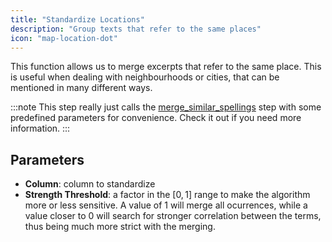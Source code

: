 ```yaml
---
title: "Standardize Locations"
description: "Group texts that refer to the same places"
icon: "map-location-dot"
---
```


This function allows us to merge excerpts that refer to the same
place. This is useful when dealing with neighbourhoods or cities,
that can be mentioned in many different ways.

:::note
  This step really just calls the
  [merge_similar_spellings](/api-docs/prepare/transform/merge_similar_spellings)
  step with some predefined parameters for convenience. Check it out if you need
  more information.
:::

## Parameters

- **Column**: column to standardize
- **Strength Threshold**: a factor in the $[0,1]$ range to make the algorithm more or less sensitive. A value of 1 will merge all ocurrences, while a value closer to 0 will search for stronger correlation between the terms, thus being much more strict with the merging.
